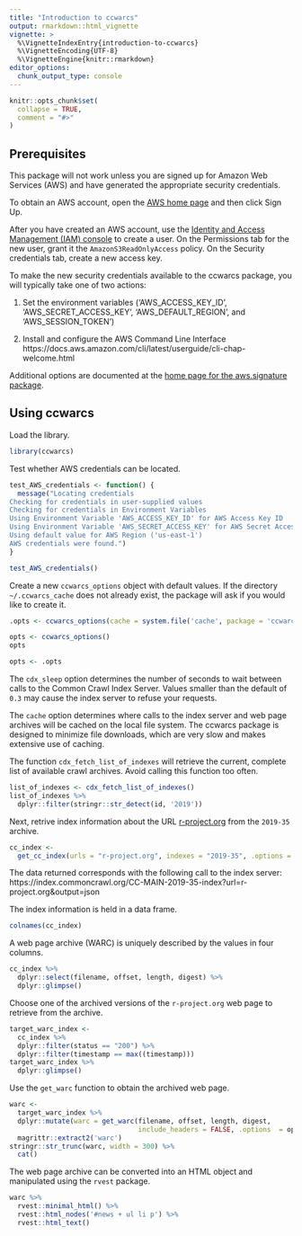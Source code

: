 ```yaml
---
title: "Introduction to ccwarcs"
output: rmarkdown::html_vignette
vignette: >
  %\VignetteIndexEntry{introduction-to-ccwarcs}
  %\VignetteEncoding{UTF-8}
  %\VignetteEngine{knitr::rmarkdown}
editor_options: 
  chunk_output_type: console
---
```



```r
knitr::opts_chunk$set(
  collapse = TRUE,
  comment = "#>"
)
```

## Prerequisites

This  package will not work unless you are signed  up for Amazon Web Services (AWS) and  have generated the appropriate security credentials.

To obtain an AWS account, open the [AWS home page](https://portal.aws.amazon.com/gp/aws/developer/registration/index.html) and then click Sign Up.

After you have created an AWS account, use the [Identity and Access Management (IAM) console](https://console.aws.amazon.com/iam/home#/home) to create a user. On the Permissions tab for  the new user, grant it the `AmazonS3ReadOnlyAccess` policy. On the Security credentials tab, create a new access key.

To make the new security credentials available to the ccwarcs package, you will typically take one of two actions:

1. Set the environment variables ('AWS_ACCESS_KEY_ID', 'AWS_SECRET_ACCESS_KEY',
   'AWS_DEFAULT_REGION', and 'AWS_SESSION_TOKEN')

2. Install and configure the AWS Command Line Interface https://docs.aws.amazon.com/cli/latest/userguide/cli-chap-welcome.html

Additional options are documented at the [home page for the aws.signature package](https://github.com/cloudyr/aws.signature/blob/master/README.md).
 
## Using ccwarcs

Load the library.

```r
library(ccwarcs)
```

Test whether AWS credentials can be located.

```r
test_AWS_credentials <- function() {
  message("Locating credentials
Checking for credentials in user-supplied values
Checking for credentials in Environment Variables
Using Environment Variable 'AWS_ACCESS_KEY_ID' for AWS Access Key ID
Using Environment Variable 'AWS_SECRET_ACCESS_KEY' for AWS Secret Access Key
Using default value for AWS Region ('us-east-1')
AWS credentials were found.")
}
```

```r
test_AWS_credentials()
```

Create a new `ccwarcs_options` object with default values. If the directory `~/.ccwarcs_cache` does not already exist, the package will ask  if you would like to create it. 


```r
.opts <- ccwarcs_options(cache = system.file('cache', package = 'ccwarcs'))
```

```r
opts <- ccwarcs_options()
opts
```

```r
opts <- .opts
```

The `cdx_sleep` option determines the number of seconds to wait between calls to the Common Crawl Index Server. Values smaller than  the default of `0.3` may cause the index server to refuse your requests.

The `cache` option determines where calls to the index server and web page archives will be cached on the local file system. The ccwarcs package is designed to minimize file downloads, which are very slow and makes extensive use of caching.

The function `cdx_fetch_list_of_indexes` will retrieve the current, complete list of available crawl archives. Avoid calling this function too often.

```r
list_of_indexes <- cdx_fetch_list_of_indexes()
list_of_indexes %>%
  dplyr::filter(stringr::str_detect(id, '2019'))
```

Next, retrive index information about the URL [r-project.org](https://r-project.org) from the `2019-35` archive.

```r
cc_index <- 
  get_cc_index(urls = "r-project.org", indexes = "2019-35", .options = opts)
```

The data returned corresponds with the following call to the index server:
https://index.commoncrawl.org/CC-MAIN-2019-35-index?url=r-project.org&output=json

The index information is held in a data frame.

```r
colnames(cc_index)
```

A web page archive (WARC) is uniquely described by the values in four columns.

```r
cc_index %>%
  dplyr::select(filename, offset, length, digest) %>%
  dplyr::glimpse()
```

Choose one of the archived versions of the `r-project.org` web page to  retrieve  from the archive.

```r
target_warc_index <- 
  cc_index %>%
  dplyr::filter(status == "200") %>%
  dplyr::filter(timestamp == max((timestamp)))
target_warc_index %>%
  dplyr::glimpse()
```

Use the `get_warc` function to obtain the archived web page.

```r
warc <- 
  target_warc_index %>%
  dplyr::mutate(warc = get_warc(filename, offset, length, digest, 
                                include_headers = FALSE, .options  = opts)) %>%
  magrittr::extract2('warc')
stringr::str_trunc(warc, width = 300) %>%
  cat()
```

The web page archive can be converted into an HTML object and manipulated using the `rvest` package.

```r
warc %>%
  rvest::minimal_html() %>%
  rvest::html_nodes('#news + ul li p') %>%
  rvest::html_text()
```


